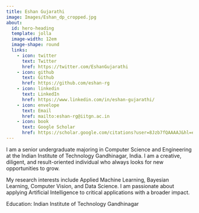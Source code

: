 ```yaml
---
title: Eshan Gujarathi
image: Images/Eshan_dp_cropped.jpg
about:
  id: hero-heading
  template: jolla
  image-width: 12em
  image-shape: round
  links:
    - icon: twitter
      text: Twitter
      href: https://twitter.com/EshanGujarathi
    - icon: github
      text: Github
      href: https://github.com/eshan-rg
    - icon: linkedin
      text: LinkedIn
      href: https://www.linkedin.com/in/eshan-gujarathi/  
    - icon: envelope
      text: Email
      href: mailto:eshan-rg@iitgn.ac.in
    - icon: book
      text: Google Scholar
      href: https://scholar.google.com/citations?user=8Jzb7fQAAAAJ&hl=en&oi=ao   
---
```

:::{#hero-heading}
I am a senior undergraduate majoring in Computer Science and Engineering at the Indian Institute of Technology Gandhinagar, India. I am a creative, diligent, and result-oriented individual who always looks for new opportunities to grow.

My research interests include Applied Machine Learning, Bayesian Learning, Computer Vision, and Data Science. I am passionate about applying Artificial Intelligence to critical applications with a broader impact.
:::

Education:
Indian Institute of Technology Gandhinagar
